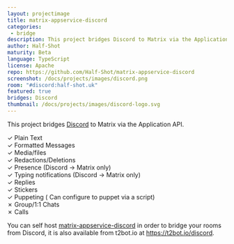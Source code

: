 ```yaml
---
layout: projectimage
title: matrix-appservice-discord
categories: 
 - bridge
description: This project bridges Discord to Matrix via the Application Service API
author: Half-Shot
maturity: Beta
language: TypeScript
license: Apache
repo: https://github.com/Half-Shot/matrix-appservice-discord
screenshot: /docs/projects/images/discord.png
room: "#discord:half-shot.uk"
featured: true
bridges: Discord
thumbnail: /docs/projects/images/discord-logo.svg
---
```


This project bridges [Discord](https://discordapp.com) to Matrix via the Application API.

&#10003; Plain Text  
&#10003; Formatted Messages  
&#10003; Media/files  
&#10003; Redactions/Deletions  
&#10003; Presence  (Discord &#8594; Matrix only)  
&#10003; Typing notifications (Discord &#8594; Matrix only)  
&#10003; Replies  
&#10003; Stickers  
&#10003; Puppeting ( Can configure to puppet via a script)  
&#10007; Group/1:1 Chats  
&#10007; Calls

You can self host [matrix-appservice-discord](https://github.com/Half-Shot/matrix-appservice-discord) in order to bridge your rooms
from Discord, it is also available from t2bot.io at <https://t2bot.io/discord>.
